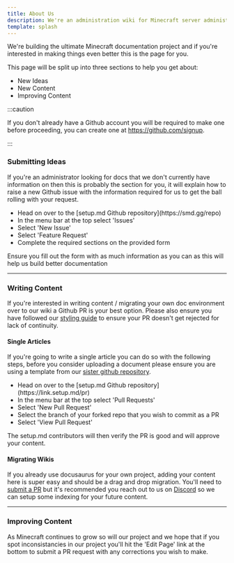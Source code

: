 ```yaml
---
title: About Us
description: We're an administration wiki for Minecraft server administrators who are looking to enhance their server experience.
template: splash
---
```


We're building the ultimate Minecraft documentation project and if you're interested in making things even better this is the page for you.

This page will be split up into three sections to help you get about:

<ul class="pl-5 list-disc">
  <li>New Ideas</li>
  <li>New Content</li>
  <li>Improving Content</li>
</ul>

:::caution

If you don't already have a Github account you will be required to make one before proceeding, you can create one at https://github.com/signup.

:::

### Submitting Ideas

If you're an administrator looking for docs that we don't currently have information on then this is probably the section for you, it will explain how to raise a new Github issue with the information required for us to get the ball rolling with your request.

<ul class="pl-5 list-disc">
  <li>Head on over to the [setup.md Github repository](https://smd.gg/repo)</li>
  <li>In the menu bar at the top select 'Issues'</li>
  <li>Select 'New Issue'</li>
  <li>Select 'Feature Request'</li>
  <li>Complete the required sections on the provided form</li>
</ul>

Ensure you fill out the form with as much information as you can as this will help us build better documentation

---

### Writing Content

If you're interested in writing content / migrating your own doc environment over to our wiki a Github PR is your best option. Please also ensure you have followed our [styling guide](https://contribute.setup.md) to ensure your PR doesn't get rejected for lack of continuity.

#### Single Articles

If you're going to write a single article you can do so with the following steps, before you consider uploading a document please ensure you are using a template from our [sister github repository](https://github.com/setupmd/templates/tree/main/Docs).

<ul class="pl-5 list-disc">
  <li>Head on over to the [setup.md Github repository](https://link.setup.md/pr)</li>
  <li>In the menu bar at the top select 'Pull Requests'</li>
  <li>Select 'New Pull Request'</li>
  <li>Select the branch of your forked repo that you wish to commit as a PR</li>
  <li>Select 'View Pull Request'</li>
</ul>

The setup.md contributors will then verify the PR is good and will approve your content.

#### Migrating Wikis

If you already use docusaurus for your own project, adding your content here is super easy and should be a drag and drop migration. You'll need to [submit a PR](https://smd.gg/pr) but it's recommended you reach out to us on [Discord](https://smd.gg/discord) so we can setup some indexing for your future content.

---

### Improving Content

As Minecraft continues to grow so will our project and we hope that if you spot inconsistancies in our project you'll hit the 'Edit Page' link at the bottom to submit a PR request with any corrections you wish to make.
